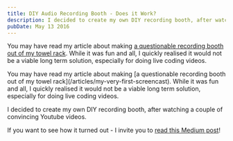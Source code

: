 ```yaml
---
title: DIY Audio Recording Booth - Does it Work?
description: I decided to create my own DIY recording booth, after watching a couple of convincing Youtube videos. Was that worth the time and effort?
pubDate: May 13 2016
---
```



You may have read my article about making [a questionable recording booth out of my towel rack](/articles/my-very-first-screencast). While it was fun and all, I quickly realised it would not be a viable long term solution, especially for doing live coding videos.

<IntroText>
  You may have read my article about making [a questionable recording booth out of my towel
  rack](/articles/my-very-first-screencast). While it was fun and all, I quickly realised it would
  not be a viable long term solution, especially for doing live coding videos.
</IntroText>

I decided to create my own DIY recording booth, after watching a couple of convincing Youtube videos.

If you want to see how it turned out - I invite you to [read this Medium post](https://medium.com/@simonswiss/low-budget-dyi-audio-recording-booth-does-it-work-e861a6d99a4d)!
